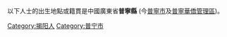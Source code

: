 {{Catnav|頁面分類|各種主題的頁面分類|依中国各省来作的分类|各地中国人|广东人|潮汕人}}

以下人士的出生地點或籍貫是中國廣東省'''普寧縣''' (今[[普寧市|普寧市]]及[[普寧華僑管理區|普寧華僑管理區]])。

[[Category:揭阳人|Category:揭阳人]]
[[Category:普宁市|Category:普宁市]]